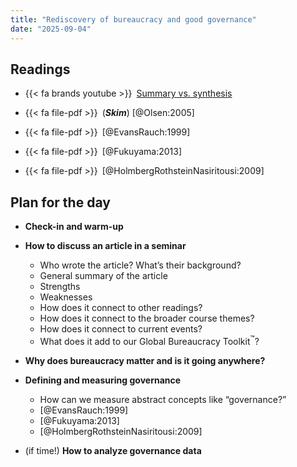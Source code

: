 ```yaml
---
title: "Rediscovery of bureaucracy and good governance"
date: "2025-09-04"
---
```


## Readings

- {{< fa brands youtube >}}&ensp;[Summary vs. synthesis](https://www.youtube.com/watch?v=R_rnkM7jvlY)

- {{< fa file-pdf >}}&ensp;(***Skim***) [@Olsen:2005]

- {{< fa file-pdf >}}&ensp;[@EvansRauch:1999]

- {{< fa file-pdf >}}&ensp;[@Fukuyama:2013]

- {{< fa file-pdf >}}&ensp;[@HolmbergRothsteinNasiritousi:2009]


## Plan for the day

- **Check-in and warm-up**

- **How to discuss an article in a seminar**

  - Who wrote the article? What’s their background?
  - General summary of the article
  - Strengths
  - Weaknesses
  - How does it connect to other readings?
  - How does it connect to the broader course themes?
  - How does it connect to current events?
  - What does it add to our Global Bureaucracy Toolkit^™^?

- **Why does bureaucracy matter and is it going anywhere?**

- **Defining and measuring governance**

  - How can we measure abstract concepts like "governance?"
  - [@EvansRauch:1999]
  - [@Fukuyama:2013]
  - [@HolmbergRothsteinNasiritousi:2009]

- (if time!) **How to analyze governance data**

